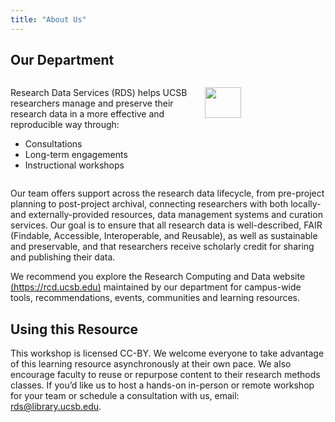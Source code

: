 ```yaml
---
title: "About Us"
---
```


## Our Department

::: columns
::: {.column width="60%"}
Research Data Services (RDS) helps UCSB researchers manage and preserve their research data in a more effective and reproducible way through:

-   Consultations
-   Long-term engagements
-   Instructional workshops
:::

::: {.column width="40%"}
![](images/rds_hex.png){fig-align="left" width="55%"}
:::
:::

Our team offers support across the research data lifecycle, from pre-project planning to post-project archival, connecting researchers with both locally- and externally-provided resources, data management systems and curation services. Our goal is to ensure that all research data is well-described, FAIR (Findable, Accessible, Interoperable, and Reusable), as well as sustainable and preservable, and that researchers receive scholarly credit for sharing and publishing their data.

We recommend you explore the Research Computing and Data website [(https://rcd.ucsb.edu)](https://rcd.ucsb.edu){.external target="_blank"} maintained by our department for campus-wide tools, recommendations, events, communities and learning resources.

## Using this Resource

This workshop is licensed CC-BY. We welcome everyone to take advantage of this learning resource asynchronously at their own pace. We also encourage faculty to reuse or repurpose content to their research methods classes. If you'd like us to host a hands-on in-person or remote workshop for your team or schedule a consultation with us, email: [rds\@library.ucsb.edu](mailto:rds@library.ucsb.edu){.email}.
